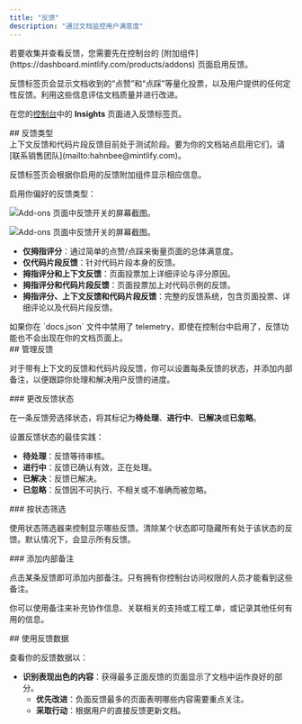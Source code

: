 ```yaml
---
title: "反馈"
description: "通过文档监控用户满意度"
---
```


<Info>
  若要收集并查看反馈，您需要先在控制台的 [附加组件](https://dashboard.mintlify.com/products/addons) 页面启用反馈。
</Info>

反馈标签页会显示文档收到的“点赞”和“点踩”等量化投票，以及用户提供的任何定性反馈。利用这些信息评估文档质量并进行改进。

在您的[控制台](https://dashboard.mintlify.com/products/insights)中的 **Insights** 页面进入反馈标签页。

<div id="feedback-types">
  ## 反馈类型
</div>

<Note>
  上下文反馈和代码片段反馈目前处于测试阶段。要为你的文档站点启用它们，请[联系销售团队](mailto:hahnbee@mintlify.com)。
</Note>

反馈标签页会根据你启用的反馈附加组件显示相应信息。

启用你偏好的反馈类型：

<Frame>

<img
  className="block dark:hidden pointer-events-none"
  src="/images/analytics/feedback-addons-light.png"
  alt="Add-ons 页面中反馈开关的屏幕截图。"
/>

<img
  className="hidden dark:block pointer-events-none"
  src="/images/analytics/feedback-addons-dark.png"
  alt="Add-ons 页面中反馈开关的屏幕截图。"
/>

</Frame>

* **仅拇指评分**：通过简单的点赞/点踩来衡量页面的总体满意度。
* **仅代码片段反馈**：针对代码片段本身的反馈。
* **拇指评分和上下文反馈**：页面投票加上详细评论与评分原因。
* **拇指评分和代码片段反馈**：页面投票加上对代码示例的反馈。
* **拇指评分、上下文反馈和代码片段反馈**：完整的反馈系统，包含页面投票、详细评论以及代码片段反馈。

<Note>
  如果你在 `docs.json` 文件中禁用了 telemetry，即使在控制台中启用了，反馈功能也不会出现在你的文档页面上。
</Note>

<div id="managing-feedback">
  ## 管理反馈
</div>

对于带有上下文的反馈和代码片段反馈，你可以设置每条反馈的状态，并添加内部备注，以便跟踪你处理和解决用户反馈的进度。

<div id="changing-feedback-status">
  ### 更改反馈状态
</div>

在一条反馈旁选择状态，将其标记为**待处理**、**进行中**、**已解决**或**已忽略**。

设置反馈状态的最佳实践：

* **待处理**：反馈等待审核。
* **进行中**：反馈已确认有效，正在处理。
* **已解决**：反馈已解决。
* **已忽略**：反馈因不可执行、不相关或不准确而被忽略。

<div id="filtering-by-status">
  ### 按状态筛选
</div>

使用状态筛选器来控制显示哪些反馈。清除某个状态即可隐藏所有处于该状态的反馈。默认情况下，会显示所有反馈。

<div id="adding-internal-notes">
  ### 添加内部备注
</div>

点击某条反馈即可添加内部备注。只有拥有你控制台访问权限的人员才能看到这些备注。

你可以使用备注来补充协作信息、关联相关的支持或工程工单，或记录其他任何有用的信息。

<div id="using-feedback-data">
  ## 使用反馈数据
</div>

查看你的反馈数据以：

* **识别表现出色的内容**：获得最多正面反馈的页面显示了文档中运作良好的部分。
  * **优先改进**：负面反馈最多的页面表明哪些内容需要重点关注。
  * **采取行动**：根据用户的直接反馈更新文档。